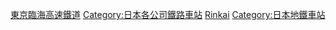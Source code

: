 [[Category:東京臨海高速鐵道|]]
[[Category:日本各公司鐵路車站|Category:日本各公司鐵路車站]]
[[Category:日本各路線鐵路車站|Rinkai]]
[[Category:日本地鐵車站|Category:日本地鐵車站]]
{{DEFAULTSORT:Tokyo Rinkai}}